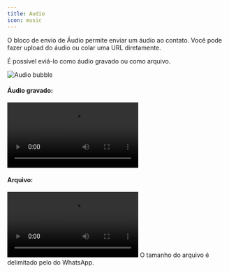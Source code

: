 ```yaml
---
title: Audio
icon: music
---
```


O bloco de envio de Áudio permite enviar um áudio ao contato. Você pode fazer upload do áudio ou colar uma URL diretamente.

É possível eviá-lo como áudio gravado ou como arquivo.

<Tabs>
  <Tab title="Fluxo">
    <Frame>
      <img
        src="/images/admin/automation/blocks/outputs/audio/editor.png"
        alt="Audio bubble"
        className="rounded-lg"
      />
    </Frame>
  </Tab>
  <Tab title="Conversa">
    <h4>Áudio gravado:</h4>
    <video
      style={{ maxWidth: '480px' }}
      controls
      autoPlay
      className="rounded-lg"
      src="/images/admin/automation/blocks/outputs/audio/audio-chat.webm"
    ></video>
    <h4>Arquivo:</h4>
    <video
      controls
      autoPlay
      className="rounded-lg"
      src="/images/admin/automation/blocks/outputs/audio/audio-chat.webm"
    ></video>
  </Tab>
</Tabs>

<Note>
  O tamanho do arquivo é delimitado pelo do WhatsApp.
</Note>